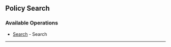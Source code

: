 
## Policy Search

### Available Operations

* [Search](/typescript/policy_search/search) - Search

---
<Search />
